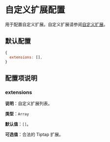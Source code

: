 # 自定义扩展配置

用于配置自定义扩展。自定义扩展请参阅[自定义扩展](../extensions)。

## 默认配置

```js
{
  extensions: [],
}
```

## 配置项说明

### extensions

**说明**：自定义扩展列表。

**类型**：`Array`

**默认值**：`[]`。

**可选值**：合法的 Tiptap 扩展。